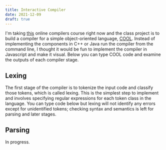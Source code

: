 ```yaml
---
title: Interactive Compiler
date: 2021-12-09
draft: true
---
```


I'm taking [this](https://www.edx.org/course/compilers) online compilers course right now and the class project is to build
a compiler for a simple object-oriented language, [COOL](https://courses.edx.org/assets/courseware/v1/27e1a38f1161e61d91c25a4b1805489b/asset-v1:StanfordOnline+SOE.YCSCS1+3T2020+type@asset+block/cool_manual.pdf).
Instead of implementing the components in C++ or Java run the compiler from the command line, I thought it would be fun
to implement the compiler in Javascript and make it visual. Below you can type COOL code and examine the outputs of each
compiler stage.

## Lexing

The first stage of the compiler is to tokenize the input code and classify those tokens, which is called
lexing. This is the simplest step to implement and involves specifying regular expressions for each
token class in the language. You can type code below but lexing will not identify any errors except
for unidentified tokens; checking syntax and semantics is left for parsing and later stages.


<RootUIContainer />

## Parsing

In progress.
